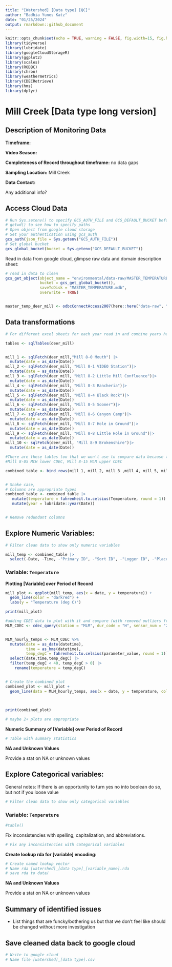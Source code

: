 ```yaml
---
title: "[Watershed] [Data type] [QC]"
author: "Badhia Yunes Katz"
date: "01/25/2024"
output: rmarkdown::github_document
---
```


```r
knitr::opts_chunk$set(echo = TRUE, warning = FALSE, fig.width=15, fig.height=10)
library(tidyverse)
library(lubridate)
library(googleCloudStorageR)
library(ggplot2)
library(scales)
library(RODBC)
library(chron)
library(weathermetrics)
library(CDECRetrieve)
library(hms)
library(dplyr)
```

# Mill Creek [Data type long version]

## Description of Monitoring Data

**Timeframe:** 

**Video Season:** 

**Completeness of Record throughout timeframe:** no data gaps

**Sampling Location:** Mill Creek

**Data Contact:** 

Any additional info?

## Access Cloud Data

```r
# Run Sys.setenv() to specify GCS_AUTH_FILE and GCS_DEFAULT_BUCKET before running 
# getwd() to see how to specify paths 
# Open object from google cloud storage
# Set your authentication using gcs_auth
gcs_auth(json_file = Sys.getenv("GCS_AUTH_FILE"))
# Set global bucket 
gcs_global_bucket(bucket = Sys.getenv("GCS_DEFAULT_BUCKET"))

```

Read in data from google cloud, glimpse raw data and domain description sheet: 
```r
# read in data to clean 
gcs_get_object(object_name = "environmental/data-raw/MASTER_TEMPERATURE.mdb",
               bucket = gcs_get_global_bucket(),
               saveToDisk = "MASTER_TEMPERATURE.mdb",
               overwrite = TRUE)


master_temp_deer_mill <- odbcConnectAccess2007(here::here("data-raw", "standard-format-data-prep", "MASTER_TEMPERATURE.mdb"))

```

## Data transformations

```r
# For different excel sheets for each year read in and combine years here

tables <- sqlTables(deer_mill)


mill_1 <- sqlFetch(deer_mill,"Mill 8-0 Mouth") |> 
  mutate(date = as_date(Date)) 
mill_2 <- sqlFetch(deer_mill, "Mill 8-1 VIDEO Station")|> 
  mutate(date = as_date(Date)) 
mill_3 <- sqlFetch(deer_mill, "Mill 8-2 Little Mill Confluence")|> 
  mutate(date = as_date(Date)) 
mill_4 <- sqlFetch(deer_mill, "Mill 8-3 Rancheria")|> 
  mutate(date = as_date(Date)) 
mill_5 <- sqlFetch(deer_mill, "Mill 8-4 Black Rock")|> 
  mutate(date = as_date(Date)) 
mill_6 <- sqlFetch(deer_mill, "Mill 8-5 Sooner")|> 
  mutate(date = as_date(Date)) 
mill_7 <- sqlFetch(deer_mill, "Mill 8-6 Canyon Camp")|> 
  mutate(date = as_date(Date)) 
mill_8 <- sqlFetch(deer_mill, "Mill 8-7 Hole in Ground")|> 
  mutate(date = as_date(Date)) 
mill_9 <- sqlFetch(deer_mill, "Mill 8-8 Little Hole in Ground")|> 
  mutate(date = as_date(Date)) 
mill_10 <- sqlFetch(deer_mill, "Mill 8-9 Brokenshire")|> 
  mutate(date = as_date(Date)) 

#There are these tables too that we won't use to compare data because they are from CDEC stations
#Mill 8-05 MCH lower CDEC, Mill 8-15 MLM upper CDEC

combined_table <- bind_rows(mill_1, mill_2, mill_3 ,mill_4, mill_5, mill_6, mill_7, mill_8, mill_9, mill_10, .id = "mill_site")



```

```r
# Snake case, 
# Columns are appropriate types
combined_table <- combined_table |> 
   mutate(temperature = fahrenheit.to.celsius(Temperature, round = 1)) |> 
   mutate(year = lubridate::year(Date))


# Remove redundant columns

```

## Explore Numeric Variables: {.tabset}

```r
# Filter clean data to show only numeric variables 

mill_temp <- combined_table |> 
  select(-Date, -Time, -"Primary ID", -"Sort ID", -"Logger ID", -"Place ID")
```

### Variable: `Temperature`

**Plotting [Variable] over Period of Record**

```r

mill_plot <- ggplot(mill_temp, aes(x = date, y = temperature)) +
  geom_line(color = "darkred") +
  labs(y = "Temperature (deg C)")

print(mill_plot)

#adding CDEC data to plot with it and compare (with removed outliers from CDEC using 0-40C range)
MLM_CDEC <- cdec_query(station = "MLM", dur_code = "H", sensor_num = "25", start_date = "1996-01-01")


MLM_hourly_temps <- MLM_CDEC %>%
  mutate(date = as_date(datetime),
         time = as_hms(datetime),
         temp_degC = fahrenheit.to.celsius(parameter_value, round = 1)) %>%
  select(date,time,temp_degC) |> 
  filter(temp_degC < 40, temp_degC > 0) |> 
    rename(temperature = temp_degC)


# Create the combined plot
combined_plot <- mill_plot +
  geom_line(data = MLM_hourly_temps, aes(x = date, y = temperature, color = ""))
  
  

print(combined_plot)

# maybe 2+ plots are appropriate
```

**Numeric Summary of [Variable] over Period of Record**

```r
# Table with summary statistics
```

**NA and Unknown Values**

Provide a stat on NA or unknown values

## Explore Categorical variables: {.tabset}

General notes: If there is an opportunity to turn yes no into boolean do so, but not if you loose value 

```r
# Filter clean data to show only categorical variables
```


### Variable: `Temperature`
```r
#table() 
```

Fix inconsistencies with spelling, capitalization, and abbreviations. 

```r
# Fix any inconsistencies with categorical variables
```

**Create lookup rda for [variable] encoding:** 
```r
# Create named lookup vector
# Name rda [watershed]_[data type]_[variable_name].rda
# save rda to data/ 
```

**NA and Unknown Values**

Provide a stat on NA or unknown values

## Summary of identified issues

* List things that are funcky/bothering us but that we don't feel like should be changed without more investigation

## Save cleaned data back to google cloud 

```r
# Write to google cloud 
# Name file [watershed]_[data type].csv
```